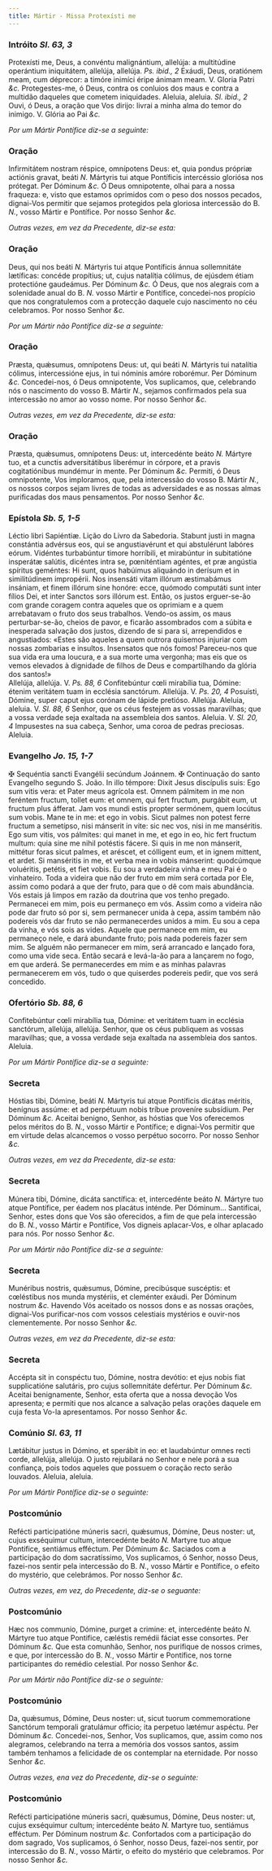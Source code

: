 ```yaml
---
title: Mártir - Missa Protexísti me
---
```


### Intróito <em>Sl. 63, 3</em>

<div class="grid grid-cols-2 gap-5">
  <span class="text-justify">
    Protexísti me, Deus, a convéntu malignántium, allelúja: a multitúdine
    operántium iniquitátem, allelúja, allelúja. <em>Ps. ibid., 2</em> Exáudi,
    Deus, oratiónem meam, cum déprecor: a timóre inimíci éripe ánimam meam. V.
    Gloria Patri <em>&c.</em>
  </span>
  <span class="text-justify">
    Protegestes-me, ó Deus, contra os conluios dos maus e contra a multidão
    daqueles que cometem iniquidades. Aleluia, aleluia. <em>Sl. ibid., 2</em>
    Ouvi, ó Deus, a oração que Vos dirijo: livrai a minha alma do temor do inimigo.
    V. Glória ao Pai <em>&c.</em>
  </span>
</div>

<em>Por um Mártir Pontífice diz-se a seguinte:</em>

### Oração

<div class="grid grid-cols-2 gap-5">
  <span class="text-justify">
    Infirmitátem nostram réspice, omnípotens Deus: et, quia pondus própriæ
    actiónis gravat, beáti <em>N. </em>Mártyris tui atque Pontíficis intercéssio
    gloriósa nos prótegat. Per Dóminum <em>&c.</em>
  </span>
  <span class="text-justify">
    Ó Deus omnipotente, olhai para a nossa fraqueza: e, visto que estamos
    oprimidos com o peso dos nossos pecados, dignai-Vos permitir que sejamos
    protegidos pela gloriosa intercessão do B. <em>N.</em>, vosso Mártir e
    Pontífice. Por nosso Senhor <em>&c.</em>
  </span>
</div>

<em>Outras vezes, em vez da Precedente, diz-se esta:</em>

### Oração

<div class="grid grid-cols-2 gap-5">
  <span class="text-justify">
    Deus, qui nos beáti <em>N. </em>Mártyris tui atque Pontíficis ánnua
    sollemnitáte lætíficas: concéde propítius; ut, cujus natalítia cólímus, de
    ejúsdem étiam protectióne gaudeámus. Per Dóminum <em>&c.</em>
  </span>
  <span class="text-justify">
    Ó Deus, que nos alegrais com a solenidade anual do B. <em>N. </em>vosso
    Mártir e Pontífice, concedei-nos propício que nos congratulemos com a
    protecção daquele cujo nascimento no céu celebramos. Por nosso Senhor
    <em>&c.</em>
  </span>
</div>

<em>Por um Mártir não Pontífice diz-se a seguinte:</em>

### Oração

<div class="grid grid-cols-2 gap-5">
  <span class="text-justify">
    Præsta, quǽsumus, omnípotens Deus: ut, qui beáti <em>N. </em>Mártyris tui
    natalítia cólimus, intercessióne ejus, in tui nóminis amóre roborémur. Per
    Dóminum <em>&c.</em>
  </span>
  <span class="text-justify">
    Concedei-nos, ó Deus omnipotente, Vos suplicamos, que, celebrando nós o
    nascimento do vosso B. Mártir <em>N.</em>, sejamos confirmados pela sua
    intercessão no amor ao vosso nome. Por nosso Senhor <em>&c.</em>
  </span>
</div>

<em>Outras vezes, em vez da Precedente, diz-se esta:</em>

### Oração

<div class="grid grid-cols-2 gap-5">
  <span class="text-justify">
    Præsta, quǽsumus, omnípotens Deus: ut, intercedénte beáto <em>N. </em>
    Mártyre tuo, et a cunctis adversitátibus liberémur in córpore, et a pravis cogitatiónibus
    mundémur in mente. Per Dóminum <em>&c.</em>
  </span>
  <span class="text-justify">
    Permiti, ó Deus omnipotente, Vos imploramos, que, pela intercessão do vosso
    B. Mártir <em>N.</em>, os nossos corpos sejam livres de todas as
    adversidades e as nossas almas purificadas dos maus pensamentos. Por nosso
    Senhor <em>&c.</em>
  </span>
</div>

### Epístola <em>Sb. 5, 1-5</em>

<div class="grid grid-cols-2 gap-5">
  <span class="text-justify">Léctio libri Sapiéntiæ.</span>
  <span class="text-justify">Lição do Livro da Sabedoria.</span>
  <span class="text-justify">
    Stabunt justi in magna constántia advérsus eos, qui se angustiavérunt et qui
    abstulérunt labóres eórum. Vidéntes turbabúntur timore horríbili, et
    mirabúntur in subitatióne insperátæ salútis, dicéntes intra se, pœniténtiam
    agéntes, et præ angústia spíritus geméntes: Hi sunt, quos habúimus aliquándo
    in derísum et in similitúdinem impropérii. Nos insensáti vitam illórum
    æstimabámus insániam, et finem illórum sine honóre: ecce, quómodo computáti
    sunt inter fílios Dei, et inter Sanctos sors illórum est.
  </span>
  <span class="text-justify">
    Então, os justos erguer-se-ão com grande coragem contra aqueles que os
    oprimiam e a quem arrebatavam o fruto dos seus trabalhos. Vendo-os assim, os
    maus perturbar-se-ão, cheios de pavor, e ficarão assombrados com a súbita e
    inesperada salvação dos justos, dizendo de si para si, arrependidos e
    angustiados: «Estes são aqueles a quem outrora quisemos injuriar com nossas
    zombarias e insultos. Insensatos que nós fomos! Pareceu-nos que sua vida era
    uma loucura, e a sua morte uma vergonha; mas eis que os vemos elevados à
    dignidade de filhos de Deus e compartilhando da glória dos santos!»
  </span>
</div>

<div class="grid grid-cols-2 gap-5">
  <span class="text-justify">
    Allelúja, allelúja. V. <em>Ps. 88, 6</em> Confitebúntur cœli mirabília tua,
    Dómine: étenim veritátem tuam in ecclésia sanctórum. Allelúja. V.
    <em>Ps. 20, 4</em> Posuísti, Dómine, super caput ejus corónam de lápide pretióso.
    Allelúja.
  </span>
  <span class="text-justify">
    Aleluia, aleluia. V. <em>Sl. 88, 6</em> Senhor, que os céus festejem as
    vossas maravilhas; que a vossa verdade seja exaltada na assembleia dos
    santos. Aleluia. V. <em>Sl. 20, 4</em> Impusestes na sua cabeça, Senhor, uma
    coroa de pedras preciosas. Aleluia.
  </span>
</div>

### Evangelho <em>Jo. 15, 1-7</em>

<div class="grid grid-cols-2 gap-5">
  <span class="text-justify">
    <span class="text-red-500">&#10016;</span> Sequéntia sancti Evangélii
    secúndum Joánnem.
  </span>
  <span class="text-justify">
    <span class="text-red-500">&#10016;</span> Continuação do santo Evangelho
    segundo S. João.
  </span>
  <span class="text-justify">
    In illo témpore: Dixit Jesus discípulis suis: Ego sum vitis vera: et Pater
    meus agrícola est. Omnem pálmitem in me non feréntem fructum, tollet eum: et
    omnem, qui fert fructum, purgábit eum, ut fructum plus áfferat. Jam vos
    mundi estis propter sermónem, quem locútus sum vobis. Mane te in me: et ego
    in vobis. Sicut palmes non potest ferre fructum a semetípso, nisi mánserit
    in vite: sic nec vos, nisi in me manséritis. Ego sum vitis, vos pálmites:
    qui manet in me, et ego in eo, hic fert fructum multum: quia sine me nihil
    potéstis fácere. Si quis in me non mánserit, mittétur foras sicut palmes, et
    aréscet, et cólligent eum, et in ignem mittent, et ardet. Si manséritis in
    me, et verba mea in vobis mánserint: quodcúmque voluéritis, petétis, et fiet
    vobis.
  </span>
  <span class="text-justify">
    Eu sou a verdadeira vinha e meu Pai é o vinhateiro. Toda a videira que não
    der fruto em mim será cortada por Ele, assim como podará a que der fruto,
    para que o dê com mais abundância. Vós estais já limpos em razão da doutrina
    que vos tenho pregado. Permanecei em mim, pois eu permaneço em vós. Assim
    como a videira não pode dar fruto só por si, sem permanecer unida à cepa,
    assim também não podereis vós dar fruto se não permanecerdes unidos a mim.
    Eu sou a cepa da vinha, e vós sois as vides. Aquele que permanece em mim, eu
    permaneço nele, e dará abundante fruto; pois nada podereis fazer sem mim. Se
    alguém não permanecer em mim, será arrancado e lançado fora, como uma vide
    seca. Então secará e levá-la-ão para a lançarem no fogo, em que arderá. Se
    permanecerdes em mim e as minhas palavras permanecerem em vós, tudo o que
    quiserdes podereis pedir, que vos será concedido.
  </span>
</div>

### Ofertório <em>Sb. 88, 6</em>

<div class="grid grid-cols-2 gap-5">
  <span class="text-justify">
    Confitebúntur cœli mirabília tua, Dómine: et veritátem tuam in ecclésia
    sanctórum, allelúja, allelúja.
  </span>
  <span class="text-justify">
    Senhor, que os céus publiquem as vossas maravilhas; que, a vossa verdade
    seja exaltada na assembleia dos santos. Aleluia.
  </span>
</div>

<em>Por um Mártir Pontífice diz-se a seguinte:</em>

### Secreta

<div class="grid grid-cols-2 gap-5">
  <span class="text-justify">
    Hóstias tibi, Dómine, beáti <em>N. </em>Mártyris tui atque Pontíficis
    dicátas méritis, benígnus assúme: et ad perpétuum nobis tríbue proveníre
    subsídium. Per Dóminum <em>&c.</em>
  </span>
  <span class="text-justify">
    Aceitai benigno, Senhor, as hóstias que Vos oferecemos pelos méritos do B.
    <em>N.</em>, vosso Mártir e Pontífice; e dignai-Vos permitir que em virtude delas
    alcancemos o vosso perpétuo socorro. Por nosso Senhor <em>&c.</em>
  </span>
</div>

<em>Outras vezes, em vez da Precedente, diz-se esta:</em>

### Secreta

<div class="grid grid-cols-2 gap-5">
  <span class="text-justify">
    Múnera tibi, Dómine, dicáta sanctífica: et, intercedénte beáto <em>N. </em>
    Mártyre tuo atque Pontífice, per éadem nos placátus inténde. Per Dóminum...
  </span>
  <span class="text-justify">
    Santificai, Senhor, estes dons que Vos são oferecidos, a fim de que pela
    intercessão do B. <em>N.</em>, vosso Mártir e Pontífice, Vos digneis
    aplacar-Vos, e olhar aplacado para nós. Por nosso Senhor <em>&c.</em>
  </span>
</div>

<em>Por um Mártir não Pontífice diz-se a seguinte:</em>

### Secreta

<div class="grid grid-cols-2 gap-5">
  <span class="text-justify">
    Munéribus nostris, quǽsumus, Dómine, precibúsque suscéptis: et cœléstibus
    nos munda mystériis, et cleménter exáudi. Per Dóminum nostrum <em>&c.</em>
  </span>
  <span class="text-justify">
    Havendo Vós aceitado os nossos dons e as nossas orações, dignai-Vos
    purificar-nos com vossos celestiais mystérios e ouvir-nos clementemente. Por
    nosso Senhor <em>&c.</em>
  </span>
</div>

<em>Outras vezes, em vez da Precedente, diz-se esta:</em>

### Secreta

<div class="grid grid-cols-2 gap-5">
  <span class="text-justify">
    Accépta sit in conspéctu tuo, Dómine, nostra devótio: et ejus nobis fiat
    supplicatióne salutáris, pro cujus sollemnitáte defértur. Per Dóminum
    <em>&c.</em>
  </span>
  <span class="text-justify">
    Aceitai benignamente, Senhor, esta oferta que a nossa devoção Vos apresenta;
    e permiti que nos alcance a salvação pelas orações daquele em cuja festa
    Vo-la apresentamos. Por nosso Senhor <em>&c.</em>
  </span>
</div>

### Comúnio <em>Sl. 63, 11</em>

<div class="grid grid-cols-2 gap-5">
  <span class="text-justify">
    Lætábitur justus in Dómino, et sperábit in eo: et laudabúntur omnes recti
    corde, allelúja, allelúja.
  </span>
  <span class="text-justify">
    O justo rejubilará no Senhor e nele porá a sua confiança, pois todos aqueles
    que possuem o coração recto serão louvados. Aleluia, aleluia.
  </span>
</div>

<em>Por um Mártir Pontífice diz-se o seguinte:</em>

### Postcomúnio

<div class="grid grid-cols-2 gap-5">
  <span class="text-justify">
    Refécti participatióne múneris sacri, quǽsumus, Dómine, Deus noster: ut,
    cujus exséquimur cultum, intercedénte beáto <em>N. </em>Martyre tuo atque
    Pontifice, sentiámus efféctum. Per Dóminum <em>&c.</em>
  </span>
  <span class="text-justify">
    Saciados com a participação do dom sacratíssimo, Vos suplicamos, ó Senhor,
    nosso Deus, fazei-nos sentir pela intercessão do B. <em>N.</em>, vosso
    Mártir e Pontífice, o efeito do mystério, que celebrámos. Por nosso Senhor
    <em>&c.</em>
  </span>
</div>

<em>Outras vezes, em vez, do Precedente, diz-se o seguante:</em>

### Postcomúnio

<div class="grid grid-cols-2 gap-5">
  <span class="text-justify">
    Hæc nos communio, Dómine, purget a crimine: et, intercedénte beáto
    <em>N. </em>Mártyre tuo atque Pontifice, cæléstis remédii fáciat esse consortes.
    Per Dóminum <em>&c.</em>
  </span>
  <span class="text-justify">
    Que esta comunhão, Senhor, nos purifique de nossos crimes, e que, por
    intercessão do B. <em>N.</em>, vosso Mártir e Pontífice, nos torne
    participantes do remédio celestial. Por nosso Senhor <em>&c.</em>
  </span>
</div>

<em>Por um Mártir não Pontífice diz-se o seguinte:</em>

### Postcomúnio

<div class="grid grid-cols-2 gap-5">
  <span class="text-justify">
    Da, quǽsumus, Dómine, Deus noster: ut, sicut tuorum commemoratione Sanctórum
    temporali gratulámur officio; ita perpetuo lætémur aspéctu. Per Dóminum
    <em>&c.</em>
  </span>
  <span class="text-justify">
    Concedei-nos, Senhor, Vos suplicamos, que, assim como nos alegramos,
    celebrando na terra a memória dos vossos santos, assim também tenhamos a
    felicidade de os contemplar na eternidade. Por nosso Senhor <em>&c.</em>
  </span>
</div>

<em>Outras vezes, ena vez do Precedente, diz-se o seguinte:</em>

### Postcomúnio

<div class="grid grid-cols-2 gap-5">
  <span class="text-justify">
    Refécti participatióne múneris sacri, quǽsumus, Dómine, Deus noster: ut,
    cujus exséquimur cultum; intercedénte beáto <em>N. </em>Martyre tuo,
    sentiámus efféctum. Per Dóminum nostrum <em>&c.</em>
  </span>
  <span class="text-justify">
    Confortados com a participação do dom sagrado, Vos suplicamos, ó Senhor,
    nosso Deus, fazei-nos sentir, por intercessão do B. <em>N.</em>, vosso
    Mártir, o efeito do mystério que celebramos. Por nosso Senhor <em>&c.</em>
  </span>
</div>
